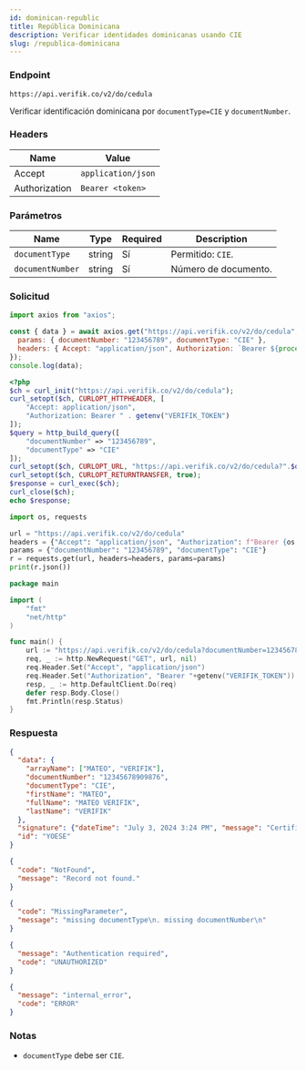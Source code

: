 ```yaml
---
id: dominican-republic
title: República Dominicana
description: Verificar identidades dominicanas usando CIE
slug: /republica-dominicana
---
```



### Endpoint

```
https://api.verifik.co/v2/do/cedula
```

Verificar identificación dominicana por `documentType=CIE` y `documentNumber`.

### Headers

| Name | Value |
| --- | --- |
| Accept | `application/json` |
| Authorization | `Bearer <token>` |

### Parámetros

| Name | Type | Required | Description |
| --- | --- | --- | --- |
| `documentType` | string | Sí | Permitido: `CIE`. |
| `documentNumber` | string | Sí | Número de documento. |

### Solicitud

<Tabs>
  <TabItem value="node" label="Node.js">

```javascript
import axios from "axios";

const { data } = await axios.get("https://api.verifik.co/v2/do/cedula", {
  params: { documentNumber: "123456789", documentType: "CIE" },
  headers: { Accept: "application/json", Authorization: `Bearer ${process.env.VERIFIK_TOKEN}` },
});
console.log(data);
```

  </TabItem>
  <TabItem value="php" label="PHP">

```php
<?php
$ch = curl_init("https://api.verifik.co/v2/do/cedula");
curl_setopt($ch, CURLOPT_HTTPHEADER, [
    "Accept: application/json",
    "Authorization: Bearer " . getenv("VERIFIK_TOKEN")
]);
$query = http_build_query([
    "documentNumber" => "123456789",
    "documentType" => "CIE"
]);
curl_setopt($ch, CURLOPT_URL, "https://api.verifik.co/v2/do/cedula?".$query);
curl_setopt($ch, CURLOPT_RETURNTRANSFER, true);
$response = curl_exec($ch);
curl_close($ch);
echo $response;
```

  </TabItem>
  <TabItem value="python" label="Python">

```python
import os, requests

url = "https://api.verifik.co/v2/do/cedula"
headers = {"Accept": "application/json", "Authorization": f"Bearer {os.getenv('VERIFIK_TOKEN')}"}
params = {"documentNumber": "123456789", "documentType": "CIE"}
r = requests.get(url, headers=headers, params=params)
print(r.json())
```

  </TabItem>
  <TabItem value="go" label="Go">

```go
package main

import (
    "fmt"
    "net/http"
)

func main() {
    url := "https://api.verifik.co/v2/do/cedula?documentNumber=123456789&documentType=CIE"
    req, _ := http.NewRequest("GET", url, nil)
    req.Header.Set("Accept", "application/json")
    req.Header.Set("Authorization", "Bearer "+getenv("VERIFIK_TOKEN"))
    resp, _ := http.DefaultClient.Do(req)
    defer resp.Body.Close()
    fmt.Println(resp.Status)
}
```

  </TabItem>
</Tabs>

### Respuesta

<Tabs>
  <TabItem value="200" label="200">

```json
{
  "data": {
    "arrayName": ["MATEO", "VERIFIK"],
    "documentNumber": "12345678909876",
    "documentType": "CIE",
    "firstName": "MATEO",
    "fullName": "MATEO VERIFIK",
    "lastName": "VERIFIK"
  },
  "signature": {"dateTime": "July 3, 2024 3:24 PM", "message": "Certified by Verifik.co"},
  "id": "YOESE"
}
```

  </TabItem>
  <TabItem value="404" label="404">

```json
{
  "code": "NotFound",
  "message": "Record not found."
}
```

  </TabItem>
  <TabItem value="409" label="409">

```json
{
  "code": "MissingParameter",
  "message": "missing documentType\n. missing documentNumber\n"
}
```

  </TabItem>
  <TabItem value="401" label="401">

```json
{
  "message": "Authentication required",
  "code": "UNAUTHORIZED"
}
```

  </TabItem>
  <TabItem value="500" label="500">

```json
{
  "message": "internal_error",
  "code": "ERROR"
}
```

  </TabItem>
</Tabs>

### Notas

- `documentType` debe ser `CIE`.

